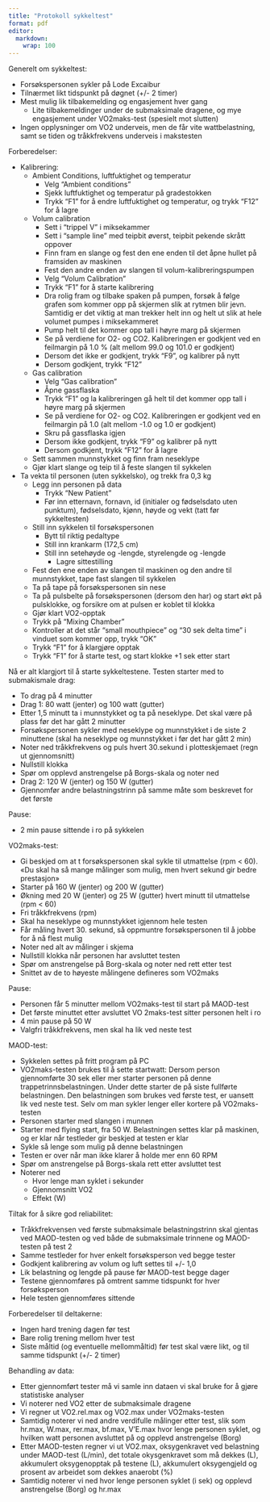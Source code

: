 ```yaml
---
title: "Protokoll sykkeltest"
format: pdf
editor: 
  markdown: 
    wrap: 100
---
```


Generelt om sykkeltest:

-   Forsøkspersonen sykler på Lode Excaibur
-   Tilnærmet likt tidspunkt på døgnet (+/- 2 timer)
-   Mest mulig lik tilbakemelding og engasjement hver gang
    -   Lite tilbakemeldinger under de submaksimale dragene, og mye engasjement under VO2maks-test
        (spesielt mot slutten)
-   Ingen opplysninger om VO2 underveis, men de får vite wattbelastning, samt se tiden og
    tråkkfrekvens underveis i makstesten

Forberedelser:

-   Kalibrering:
    -   Ambient Conditions, luftfuktighet og temperatur
        -   Velg "Ambient conditions"
        -   Sjekk luftfuktighet og temperatur på gradestokken
        -   Trykk "F1" for å endre luftfuktighet og temperatur, og trykk "F12" for å lagre
    -   Volum calibration
        -   Sett i "trippel V" i miksekammer
        -   Sett i "sample line" med teipbit øverst, teipbit pekende skrått oppover
        -   Finn fram en slange og fest den ene enden til det åpne hullet på framsiden av maskinen
        -   Fest den andre enden av slangen til volum-kalibreringspumpen
        -   Velg "Volum Calibration"
        -   Trykk "F1" for å starte kalibrering
        -   Dra rolig fram og tilbake spaken på pumpen, forsøk å følge grafen som kommer opp på
            skjermen slik at rytmen blir jevn. Samtidig er det viktig at man trekker helt inn og
            helt ut slik at hele volumet pumpes i miksekammeret
        -   Pump helt til det kommer opp tall i høyre marg på skjermen
        -   Se på verdiene for O2- og CO2. Kalibreringen er godkjent ved en feilmargin på 1.0 % (alt
            mellom 99.0 og 101.0 er godkjent)
        -   Dersom det ikke er godkjent, trykk "F9", og kalibrer på nytt
        -   Dersom godkjent, trykk "F12"
    -   Gas calibration
        -   Velg "Gas calibration"
        -   Åpne gassflaska
        -   Trykk "F1" og la kalibreringen gå helt til det kommer opp tall i høyre marg på skjermen
        -   Se på verdiene for O2- og CO2. Kalibreringen er godkjent ved en feilmargin på 1.0 (alt
            mellom -1.0 og 1.0 er godkjent)
        -   Skru på gassflaska igjen
        -   Dersom ikke godkjent, trykk "F9" og kalibrer på nytt
        -   Dersom godkjent, trykk "F12" for å lagre
    -   Sett sammen munnstykket og finn fram neseklype
    -   Gjør klart slange og teip til å feste slangen til sykkelen
-   Ta vekta til personen (uten sykkelsko), og trekk fra 0,3 kg
    -   Legg inn personen på data
        -   Trykk "New Patient"
        -   Før inn etternavn, fornavn, id (initialer og fødselsdato uten punktum), fødselsdato,
            kjønn, høyde og vekt (tatt før sykkeltesten)
    -   Still inn sykkelen til forsøkspersonen
        -   Bytt til riktig pedaltype
        -   Still inn krankarm (172,5 cm)
        -   Still inn setehøyde og -lengde, styrelengde og -lengde
            -   Lagre sittestilling
    -   Fest den ene enden av slangen til maskinen og den andre til munnstykket, tape fast slangen
        til sykkelen
    -   Ta på tape på forsøkspersonen sin nese
    -   Ta på pulsbelte på forsøkspersonen (dersom den har) og start økt på pulsklokke, og forsikre
        om at pulsen er koblet til klokka
    -   Gjør klart VO2-opptak
    -   Trykk på "Mixing Chamber"
    -   Kontroller at det står "small mouthpiece" og "30 sek delta time" i vinduet som kommer opp,
        trykk "OK"
    -   Trykk "F1" for å klargjøre opptak
    -   Trykk "F1" for å starte test, og start klokke +1 sek etter start

Nå er alt klargjort til å starte sykkeltestene. Testen starter med to submakismale drag:

-   To drag på 4 minutter
-   Drag 1: 80 watt (jenter) og 100 watt (gutter)
-   Etter 1,5 minutt ta i munnstykket og ta på neseklype. Det skal være på plass før det har gått 2
    minutter
-   Forsøkspersonen sykler med neseklype og munnstykket i de siste 2 minuttene (skal ha neseklype og
    munnstykket i før det har gått 2 min)
-   Noter ned tråkkfrekvens og puls hvert 30.sekund i plotteskjemaet (regn ut gjennomsnitt)
-   Nullstill klokka
-   Spør om opplevd anstrengelse på Borgs-skala og noter ned
-   Drag 2: 120 W (jenter) og 150 W (gutter)
-   Gjennomfør andre belastningstrinn på samme måte som beskrevet for det første

Pause:

-   2 min pause sittende i ro på sykkelen

VO2maks-test:

-   Gi beskjed om at t forsøkspersonen skal sykle til utmattelse (rpm \< 60). «Du skal ha så mange
    målinger som mulig, men hvert sekund gir bedre prestasjon»
-   Starter på 160 W (jenter) og 200 W (gutter)
-   Økning med 20 W (jenter) og 25 W (gutter) hvert minutt til utmattelse (rpm \< 60)
-   Fri tråkkfrekvens (rpm)
-   Skal ha neseklype og munnstykket igjennom hele testen
-   Får måling hvert 30. sekund, så oppmuntre forsøkspersonen til å jobbe for å nå flest mulig
-   Noter ned alt av målinger i skjema
-   Nullstill klokka når personen har avsluttet testen
-   Spør om anstrengelse på Borg-skala og noter ned rett etter test
-   Snittet av de to høyeste målingene defineres som VO2maks

Pause:

-   Personen får 5 minutter mellom VO2maks-test til start på MAOD-test
-   Det første minuttet etter avsluttet VO 2maks-test sitter personen helt i ro
-   4 min pause på 50 W
-   Valgfri tråkkfrekvens, men skal ha lik ved neste test

MAOD-test:

-   Sykkelen settes på fritt program på PC
-   VO2maks-testen brukes til å sette startwatt: Dersom person gjennomførte 30 sek eller mer starter
    personen på denne trappetrinnsbelastningen. Under dette starter de på siste fullførte
    belastningen. Den belastningen som brukes ved første test, er uansett lik ved neste test. Selv
    om man sykler lenger eller kortere på VO2maks-testen
-   Personen starter med slangen i munnen
-   Starter med flying start, fra 50 W. Belastningen settes klar på maskinen, og er klar når
    testleder gir beskjed at testen er klar
-   Sykle så lenge som mulig på denne belastningen
-   Testen er over når man ikke klarer å holde mer enn 60 RPM
-   Spør om anstrengelse på Borgs-skala rett etter avsluttet test
-   Noterer ned
    -   Hvor lenge man syklet i sekunder
    -   Gjennomsnitt VO2
    -   Effekt (W)

Tiltak for å sikre god reliabilitet:

-   Tråkkfrekvensen ved første submaksimale belastningstrinn skal gjentas ved MAOD-testen og ved
    både de submaksimale trinnene og MAOD-testen på test 2
-   Samme testleder for hver enkelt forsøksperson ved begge tester
-   Godkjent kalibrering av volum og luft settes til +/- 1,0
-   Lik belastning og lengde på pause før MAOD-test begge dager
-   Testene gjennomføres på omtrent samme tidspunkt for hver forsøksperson
-   Hele testen gjennomføres sittende

Forberedelser til deltakerne:

-   Ingen hard trening dagen før test
-   Bare rolig trening mellom hver test
-   Siste måltid (og eventuelle mellommåltid) før test skal være likt, og til samme tidspunkt (+/- 2
    timer)

Behandling av data:

-   Etter gjennomført tester må vi samle inn dataen vi skal bruke for å gjøre statistiske analyser
-   Vi noterer ned VO2 etter de submaksimale dragene
-   Vi regner ut VO2.rel.max og VO2.max under VO2maks-testen
-   Samtidig noterer vi ned andre verdifulle målinger etter test, slik som hr.max, W.max, rer.max,
    bf.max, V'E.max hvor lenge personen syklet, og hvilken watt personen avsluttet på og opplevd
    anstrengelse (Borg)
-   Etter MAOD-testen regner vi ut VO2.max, oksygenkravet ved belastning under MAOD-test (L/min),
    det totale okysgenkravet som må dekkes (L), akkumulert oksygenopptak på testene (L), akkumulert
    oksygengjeld og prosent av arbeidet som dekkes anaerobt (%)
-   Samtidig noterer vi ned hvor lenge personen syklet (i sek) og opplevd anstrengelse (Borg) og
    hr.max
